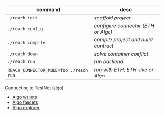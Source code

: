 | command                                | desc                                   |
| -------------------------------------- | -------------------------------------- |
| `./reach init`                         | _*scaffold project*_                   |
| `./reach config`                       | _*configure connector (ETH or Algo)*_  |
| `./reach compile`                      | _*compile project and build contract*_ |
| `./reach down`                         | _*solve container conflict*_           |
| `./reach run`                          | _*run backend*_                        |
| `REACH_CONNECTOR_MODE=foo ./reach run` | _*run with ETH, ETH-live or Algo*_     |

Connecting to TestNet (algo)

- [Algo wallets](https://wallet.myalgo.com/)
- [Algo faucets](https://bank.testnet.algorand.network/)
- [Algo explorer](https://testnet.algoexplorer.io/)
